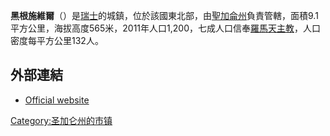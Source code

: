 {{Infobox settlement
| name = 黑根施維爾
| native_name = {{lang|de|Häggenschwil}}
| image_skyline = File:2013-09-23-Orientsvislando (Foto Dietrich Michael Weidmann) 295.JPG
| imagesize = 250px
| image_caption = 
| image_flag = 
| image_shield = File:Häggenschwil-blazon.svg
| pushpin_map = Switzerland
| pushpin_label_position = bottom
| settlement_type = 城鎮
| subdivision_type = 國家
| subdivision_name = {{CHE}}
| subdivision_type1 = [[瑞士行政區劃|州]]
| subdivision_name1 = [[聖加侖州|聖加侖州]]
| subdivision_type2 = 
| subdivision_name2 = 
| subdivision_type3 = 
| subdivision_name3 = 
| leader_title = 市長
| leader_name = Thomas Huber
| leader_party = 
| established_title = 建立
| established_date = 
| established_title3 = 城市地位
| established_date3 = 
| elevation_m =565
| area_total_km2 = 9.10
| population_as_of = 2016年12月31日
| population_total = 1310
| population_density_km2 = auto
| timezone = [[歐洲中部時間|CET]]
| utc_offset = +1
| timezone_DST = [[歐洲中部夏令時間|CEST]]
| utc_offset_DST = +2
| coordinates = {{coord|47|29|N|9|21|E|region:CH|display=inline}}
| postal_code_type = [[瑞士郵政編碼系統|郵政號碼]]
| postal_code = 9312
| area_code = 
| registration_plate =
| blank_name = 鄰近市鎮
| blank_info = [[埃格納赫|埃格納赫]]、[[豪普特維爾-戈特斯豪斯|豪普特維爾-戈特斯豪斯]]、[[穆奧倫|穆奧倫]]、[[羅格維爾_(圖爾高州)|羅格維爾]]、[[維滕巴赫|維滕巴赫]]、[[齊爾施拉赫特-錫特多夫|齊爾施拉赫特-錫特多夫]]
| blank2_name = [[瑞士市鎮官方編號|市鎮編號]]
| blank2_info = 3201
| twin1 =
| twin2 =
| twin3 = 
| website = {{url|www.haeggenschwil.ch}} }}
'''黑根施維爾'''（{{lang-de|Häggenschwil}}）是[[瑞士|瑞士]]的城鎮，位於該國東北部，由[[聖加侖州|聖加侖州]]負責管轄，面積9.1平方公里，海拔高度565米，2011年人口1,200，七成人口信奉[[羅馬天主教|羅馬天主教]]，人口密度每平方公里132人。

==外部連結==
* [http://www.haeggenschwil.ch Official website]{{Wayback|url=http://www.haeggenschwil.ch/ |date=20171008133307 }} {{de icon}}

{{Switzerland-geo-stub}}
[[Category:圣加仑州的市镇|Category:圣加仑州的市镇]]